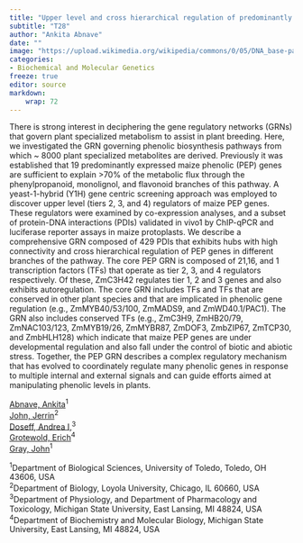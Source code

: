 ```yaml
---
title: "Upper level and cross hierarchical regulation of predominantly expressed phenolic genes in maize"
subtitle: "T28"
author: "Ankita Abnave"
date: ""
image: "https://upload.wikimedia.org/wikipedia/commons/0/05/DNA_base-pair_diagram.jpg"
categories: 
- Biochemical and Molecular Genetics
freeze: true
editor: source
markdown: 
    wrap: 72
---
```


There is strong interest in deciphering the gene regulatory networks (GRNs) that govern plant specialized metabolism to assist in plant breeding. Here, we investigated the GRN governing phenolic biosynthesis pathways from which ~ 8000 plant specialized metabolites are derived. Previously it was established that 19 predominantly expressed maize phenolic (PEP) genes are sufficient to explain >70% of the metabolic flux through the phenylpropanoid, monolignol, and flavonoid branches of this pathway. A yeast-1-hybrid (Y1H) gene centric screening approach was employed to discover upper level (tiers 2, 3, and 4) regulators of maize PEP genes. These regulators were examined by co-expression analyses, and a subset of protein-DNA interactions (PDIs) validated in vivo1 by ChIP-qPCR and luciferase reporter assays in maize protoplasts. We describe a comprehensive GRN composed of 429 PDIs that exhibits hubs with high connectivity and cross hierarchical regulation of PEP genes in different branches of the pathway. The core PEP GRN is composed of 21,16, and 1 transcription factors (TFs) that operate as tier 2, 3, and 4 regulators respectively. Of these, ZmC3H42 regulates tier 1, 2 and 3 genes and also exhibits autoregulation. The core GRN includes TFs and TFs that are conserved in other plant species and that are implicated in phenolic gene regulation (e.g., ZmMYB40/53/100, ZmMADS9, and ZmWD40.1/PAC1). The GRN also includes conserved TFs (e.g., ZmC3H9, ZmHB20/79, ZmNAC103/123, ZmMYB19/26, ZmMYBR87, ZmDOF3, ZmbZIP67, ZmTCP30, and ZmbHLH128) which indicate that maize PEP genes are under developmental regulation and also fall under the control of biotic and abiotic stress. Together, the PEP GRN describes a complex regulatory mechanism that has evolved to coordinately regulate many phenolic genes in response to multiple internal and external signals and can guide efforts aimed at manipulating phenolic levels in plants.

<a href='mailto:Ankita.Abnave@rockets.utoledo.edu'>Abnave, Ankita</a><sup>1</sup><br><a href='mailto:jerrin.john@rockets.utoledo.edu'>John, Jerrin</a><sup>2</sup><br><a href='mailto:doseffan@msu.edu'>Doseff, Andrea I,</a><sup>3</sup><br><a href='mailto:grotewol@msu.edu'>Grotewold, Erich</a><sup>4</sup><br><a href='mailto:john.gray5@utoledo.edu'>Gray, John</a><sup>1</sup><br>

<sup>1</sup>Department of Biological Sciences, University of Toledo, Toledo, OH 43606, USA<br><sup>2</sup>Department of Biology, Loyola University, Chicago, IL 60660, USA<br><sup>3</sup>Department of Physiology, and Department of Pharmacology and Toxicology, Michigan State University, East Lansing, MI 48824, USA<br><sup>4</sup>Department of Biochemistry and Molecular Biology, Michigan State University, East Lansing, MI 48824, USA<br>